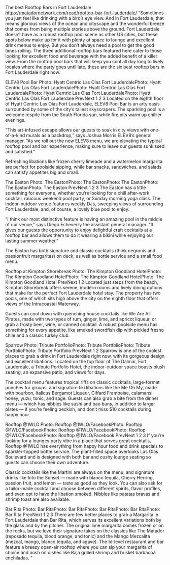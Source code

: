 The best Rooftop Bars in Fort Lauderdale	https://matadornetwork.com/read/rooftop-bar-fort-lauderdale/	"Sometimes you just feel like drinking with a bird’s eye view. And in Fort Lauderdale, that means glorious views of the ocean and cityscape and the wonderful breeze that comes from being multiple stories above the ground. Fort Lauderdale doesn’t have as a robust rooftop pool scene as other US cities, but these spots below make up for it with plenty of space to lounge and excellent drink menus to enjoy. But you don’t always need a pool to get the good times rolling. The three additional rooftop bars featured here cater to those looking for excellent food and beverage with the added benefit of a killer view. From the rooftop pool bars that will keep you cool all day long to lively locales where the party goes until late, these are the six best rooftop bars in Fort Lauderdale right now.


ELEV8 Pool Bar
Photo: Hyatt Centric Las Olas Fort LauderdalePhoto: Hyatt Centric Las Olas Fort LauderdalePhoto: Hyatt Centric Las Olas Fort LauderdalePhoto: Hyatt Centric Las Olas Fort LauderdalePhoto: Hyatt Centric Las Olas Fort Lauderdale
PrevNext
1
2
3
Located on the eighth floor of Hyatt Centric Las Olas Fort Lauderdale, ELEV8 Pool Bar is an arty oasis surrounded by some of the city’s tallest skyscrapers. The sparkling pool is a welcome respite from the South Florida sun, while fire pits warm up chillier evenings.

“This art-infused escape allows our guests to soak in city views with one-of-a-kind murals as a backdrop,” says Joshua Morris ELEV8’s general manager. “As we roll out the new ELEV8 menu, we are elevating the typical rooftop pool and bar experience, making sure to leave our guests sunkissed and satisfied.”

Refreshing libations like frozen cherry limeade and a watermelon margarita are perfect for poolside sipping, while bar snacks, sandwiches, and salads can satisfy appetites big and small.

The Easton
Photo: The EastonPhoto: The EastonPhoto: The EastonPhoto: The EastonPhoto: The Easton
PrevNext
1
2
3
The Easton has a little something for everyone, whether you’re looking for a chill after-work cocktail, raucous weekend pool party, or Sunday morning yoga class. The indoor-outdoor venue features weekly DJs, sweeping views of surrounding Fort Lauderdale, and, of course, a lovely blue pool to enjoy.

“I think our most distinctive feature is having an amazing pool in the middle of our venue,” says Diego Echeverry the assistant general manager. “It gives our guests the opportunity to enjoy delightful craft cocktails at a rooftop bar and allows them to do it wearing a bikini while enjoying our lasting summer weather.”

The Easton has both signature and classic cocktails (think negronis and passionfruit margaritas) on deck, as well as bottle service and a small food menu.

Rooftop at Kimpton Shorebreak
Photo: The Kimpton Goodland HotelPhoto: The Kimpton Goodland HotelPhoto: The Kimpton Goodland HotelPhoto: The Kimpton Goodland Hotel
PrevNext
1
2
Located just steps from the beach, Kimpton Shorebreak offers serene, modern rooms and lively dining options that make for the perfect Fort Lauderdale hotel stay. The property has two pools, one of which sits high above the city on the eighth floor that offers views of the Intracoastal Waterway.



Guests can cool down with quenching house cocktails like We Are All Pirates, made with two types of rum, ginger, lime, and apricot liqueur, or grab a frosty beer, wine, or canned cocktail. A robust poolside menu has something for every appetite, like smoked swordfish dip with pickled fresno chile and a classic turkey club.

Sparrow
Photo: Tribute PortfolioPhoto: Tribute PortfolioPhoto: Tribute PortfolioPhoto: Tribute Portfolio
PrevNext
1
2
Sparrow is one of the coolest places to grab a drink in Fort Lauderdale right now, with its gorgeous design and excellent libations. Located on the top floor of The Dalmar, Fort Lauderdale, a Tribute Portfolio Hotel, the indoor-outdoor space boasts plush seating, an expansive patio, and views for days.

The cocktail menu features tropical riffs on classic cocktails, large-format punches for groups, and signature tiki libations like the Me Oh My, made with bourbon, Italicus Bergamot Liqueur, Giffard Framboise, calamansi honey, yuzu, tonic, and sage. Guests can also grab a bite from the dinner menu — which has nibbles like sushi and bao buns, in addition to larger plates — if you’re feeling peckish, and don’t miss $10 cocktails during happy hour.


Rooftop @1WLO
Photo: Rooftop @1WLO/FacebookPhoto: Rooftop @1WLO/FacebookPhoto: Rooftop @1WLO/FacebookPhoto: Rooftop @1WLO/FacebookPhoto: Rooftop @1WLO/Facebook
PrevNext
1
2
3
If you’re looking for a loungey party vibe in a place that serves great cocktails, Rooftop @1WLO has everything from happy hour food and drink specials to sparkler-topped bottle service. The plant-filled space overlooks Las Olas Boulevard and is designed with both bar and cushy lounge seating so guests can choose their own adventure.

Classic cocktails like the Martini are always on the menu, and signature drinks like Into the Sunset — made with blanco tequila, Cherry Herring, passion fruit, and lemon — taste as good as they look. You can also ask for a tailor-made cocktail and choose between different spirits, flavor profiles, and even opt to have the libation smoked. Nibbles like patatas bravas and shrimp toast are also available.

Bar Rita
Photo: Bar RitaPhoto: Bar RitaPhoto: Bar RitaPhoto: Bar RitaPhoto: Bar Rita
PrevNext
1
2
3
There are few better places to grab a Margarita in Fort Lauderdale than Bar Rita, which serves its excellent variations both by the glass and by the pitcher. The original lime margarita comes frozen or on the rocks, but we love their signature takes on the classics like The Matador (reposado tequila, blood orange, and tonic) and the Mango Mezcalita (mezcal, mango, blanco tequila, and agave). The bi-level restaurant and bar feature a breezy open-air rooftop where you can sip your margarita of choice and nosh on dishes like Baja grilled shrimp and brisket barbacoa enchiladas. "
